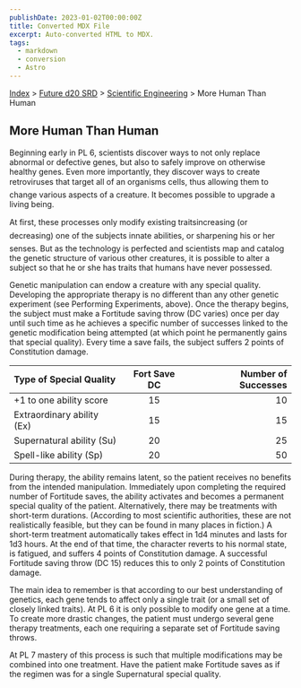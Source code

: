 ```yaml
---
publishDate: 2023-01-02T00:00:00Z
title: Converted MDX File
excerpt: Auto-converted HTML to MDX.
tags:
  - markdown
  - conversion
  - Astro
---
```


[Index](-index) > [Future d20 SRD](future-d20-srd-index) > [Scientific Engineering](future-d20-srd-scientific-engineering-index) > More Human Than Human

## More Human Than Human

Beginning early in PL 6, scientists discover ways to not only replace abnormal or defective genes, but also to safely improve on otherwise healthy genes. Even more importantly, they discover ways to create retroviruses that target all of an organisms cells, thus allowing them to change various aspects of a creature. It becomes possible to upgrade a living being.

At first, these processes only modify existing traitsincreasing (or decreasing) one of the subjects innate abilities, or sharpening his or her senses. But as the technology is perfected and scientists map and catalog the genetic structure of various other creatures, it is possible to alter a subject so that he or she has traits that humans have never possessed.

Genetic manipulation can endow a creature with any special quality. Developing the appropriate therapy is no different than any other genetic experiment (see Performing Experiments, above). Once the therapy begins, the subject must make a Fortitude saving throw (DC varies) once per day until such time as he achieves a specific number of successes linked to the genetic modification being attempted (at which point he permanently gains that special quality). Every time a save fails, the subject suffers 2 points of Constitution damage.

| Type of Special Quality    | Fort Save DC | Number of Successes |
| :------------------------- | :----------: | ------------------: |
| +1 to one ability score    |      15      |                  10 |
| Extraordinary ability (Ex) |      15      |                  15 |
| Supernatural ability (Su)  |      20      |                  25 |
| Spell-like ability (Sp)    |      20      |                  50 |

During therapy, the ability remains latent, so the patient receives no benefits from the intended manipulation. Immediately upon completing the required number of Fortitude saves, the ability activates and becomes a permanent special quality of the patient. Alternatively, there may be treatments with short-term durations. (According to most scientific authorities, these are not realistically feasible, but they can be found in many places in fiction.) A short-term treatment automatically takes effect in 1d4 minutes and lasts for 1d3 hours. At the end of that time, the character reverts to his normal state, is fatigued, and suffers 4 points of Constitution damage. A successful Fortitude saving throw (DC 15) reduces this to only 2 points of Constitution damage.

The main idea to remember is that according to our best understanding of genetics, each gene tends to affect only a single trait (or a small set of closely linked traits). At PL 6 it is only possible to modify one gene at a time. To create more drastic changes, the patient must undergo several gene therapy treatments, each one requiring a separate set of Fortitude saving throws.

At PL 7 mastery of this process is such that multiple modifications may be combined into one treatment. Have the patient make Fortitude saves as if the regimen was for a single Supernatural special quality.
